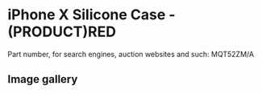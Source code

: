 
# iPhone X Silicone Case - (PRODUCT)RED

Part number, for search engines, auction websites and such: MQT52ZM/A

## Image gallery

<div style={{ width: "768px" }}>
  <GalleryComponent
    images={[
      {
        original: "/everysource/MQT52.webp",
        thumbnail: "/everypreview/MQT52.webp",
      },
      {
        original: "/everysource/MQT52_AV1_SILVER.webp",
        thumbnail: "/everypreview/MQT52_AV1_SILVER.webp",
      },
      {
        original: "/everysource/MQT52_AV1_SPACE_GRAY.webp",
        thumbnail: "/everypreview/MQT52_AV1_SPACE_GRAY.webp",
      },
      {
        original: "/everysource/MQT52_AV2.webp",
        thumbnail: "/everypreview/MQT52_AV2.webp",
      }
    ]}
  />
</div>